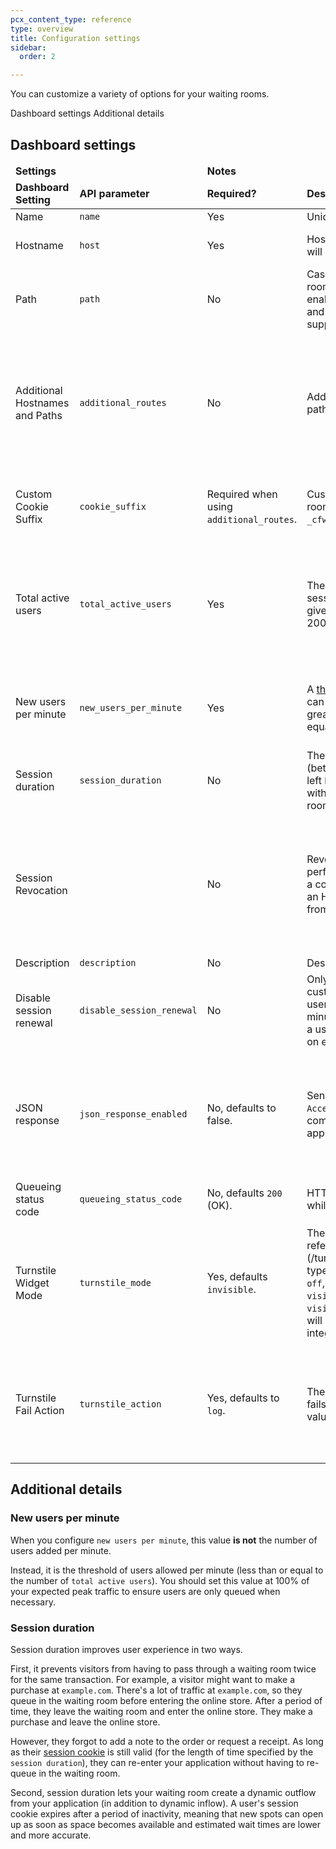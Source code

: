 ```yaml
---
pcx_content_type: reference
type: overview
title: Configuration settings
sidebar:
  order: 2

---
```



You can customize a variety of options for your waiting rooms.

 <LinkButton variant="primary" href="#dashboard-settings">Dashboard settings</LinkButton> <LinkButton variant="secondary" href="#additional-details">Additional details</LinkButton>


## Dashboard settings

<table style="width:100%">
  <thead>
    <tr>
      <td colspan="2" style="width:30%">
        <strong>Settings</strong>
      </td>
      <td colspan="2" style="width:70%">
        <strong>Notes</strong>
      </td>
    </tr>
    <tr>
      <td style="width:15%">
        <strong>Dashboard Setting</strong>
      </td>
      <td style="width:15%">
        <strong>API parameter</strong>
      </td>
      <td style="width:15%">
        <strong>Required?</strong>
      </td>
      <td style="width:30%">
        <strong>Description</strong>
      </td>
      <td style="width:25%">
        <strong>Best practices</strong>
      </td>
    </tr>
  </thead>
  <tbody>
    <tr>
      <td>Name</td>
      <td>
        <code>name</code>
      </td>
      <td>Yes</td>
      <td>Unique waiting room name.</td>
      <td></td>
    </tr>
    <tr>
      <td>Hostname</td>
      <td>
        <code>host</code>
      </td>
      <td>Yes</td>
      <td>Hostname for which the waiting room will be applied (no wildcards).</td>
      <td>
        Do not include <code>http://</code> or <code>https://</code>.
      </td>
    </tr>
    <tr>
      <td>Path</td>
      <td>
        <code>path</code>
      </td>
      <td>No</td>
      <td>
        Case-sensitive path of the waiting room. The waiting room will be enabled for all subpaths.
        Wildcards and query parameters are not supported.
      </td>
      <td>
        If your server does not allow letter casing, use numbers in your <code>path</code>.
      </td>
    </tr>
    <tr>
      <td>Additional Hostnames and Paths</td>
      <td>
        <code>additional_routes</code>
      </td>
      <td>No</td>
      <td>
        Add additional hostnames and/or paths to your waiting room coverage.
      </td>
      <td>
        Additional hostnames must be within the same zone. Hostname and path combinations must be unique per waiting room.
      </td>
      <td></td>
    </tr>
        <tr>
      <td>Custom Cookie Suffix</td>
      <td>
        <code>cookie_suffix</code>
      </td>
      <td>Required when using <code>additional_routes</code>.</td>
      <td>
        Customize the suffix of your waiting room cookie. Suffix will be added to <code>_cfwaitingroom</code>.
      </td>
      <td>
       Ensure your cookie name is compliant. Do not change this often.
      </td>
      <td></td>
    </tr>
    <tr>
      <td>Total active users</td>
      <td>
        <code>total_active_users</code>
      </td>
      <td>Yes</td>
      <td>
        The maximum number of active sessions allowed in <code>host/path</code> at a given time
        (must be greater than 200).
      </td>
      <td>
        Set to 75% of origin traffic capacity and adjust as needed. Adjustments may affect estimated
        wait time shown to end users.
      </td>
    </tr>
    <tr>
      <td>New users per minute</td>
      <td>
        <code>new_users_per_minute</code>
      </td>
      <td>Yes</td>
      <td>
        A <a href="#new-users-per-minute">threshold</a> of users per minute that can be allowed into <code>host/path</code>, greater than 200 and less than or equal to <strong>total active users</strong>.
      </td>
      <td>Set to 100% of peak traffic to ensure users are only queued when necessary</td>
    </tr>
    <tr>
      <td>Session duration</td>
      <td>
        <code>session_duration</code>
      </td>
      <td>No</td>
      <td>
        The amount of time in minutes (between 1 and 30) that a user who left <code>host/path</code> can come <a href="#session-duration">directly back</a> without having to go into the waiting room. Defaults to 5 minutes.
      </td>
      <td></td>
    </tr>
    <tr>
      <td>Session Revocation</td>
      <td>
        <code></code>
      </td>
      <td>No</td>
      <td>
        Revoke a user's session when they perform a specific action by sending a command to the waiting room using an HTTP header on the response from your origin. 
      </td>
      <td>Enable this setting in the dashboard and add the `Cf-Waiting-Room-Command: revoke` HTTP header to the response from your origin.</td>
    </tr>
    <tr>
      <td>Description</td>
      <td>
        <code>description</code>
      </td>
      <td>No</td>
      <td>Description of the waiting room.</td>
      <td></td>
    </tr>
    <tr>
      <td>Disable session renewal</td>
      <td>
        <code>disable_session_renewal</code>
      </td>
      <td>No</td>
      <td>
        Only available to Enterprise customers with purchase. If true, users only have <code>session duration</code> minutes to browse your site. If false, a user's session cookie is renewed on every request.
      </td>
      <td></td>
    </tr>
    <tr>
      <td>JSON response</td>
      <td>
        <code>json_response_enabled</code>
      </td>
      <td>No, defaults to false.</td>
      <td>
        Send JSON body when receiving an <code>Accept: application/json</code> header, commonly used with native mobile applications.
      </td>
      <td>
        Set to <code>true</code> when using a waiting room for non-browser traffic. Follow <a href="/waiting-room/how-to/json-response/">this documentation</a> for additional steps.
      </td>
      <td></td>
    </tr>
    <tr>
      <td>Queueing status code</td>
      <td>
        <code>queueing_status_code</code>
      </td>
      <td>No, defaults <code>200</code> (OK).</td>
      <td>
        HTTP status code to be returned while a user is queuing.
      </td>
      <td>
      </td>
      <td></td>
    </tr>
    <tr>
      <td>Turnstile Widget Mode</td>
      <td>
        <code>turnstile_mode</code>
      </td>
      <td>Yes, defaults <code>invisible</code>.</td>
      <td>
        The type of Turnstile widget to use - refer to the [Turnstile documentation](/turnstile/concepts/widget/#widget-types) for details. Valid values are <code>off</code>, <code>invisible</code>, <code>visible_non_interactive</code>, and <code>visible_managed</code>. Setting this to <code>off</code> will completely disable the Turnstile integration.
      </td>
      <td>
        Setting this to <code>invisible</code> makes sense for most rooms, unless you would like end users to be aware the challenge is running.
      </td>
      <td></td>
    </tr>
    <tr>
      <td>Turnstile Fail Action</td>
      <td>
        <code>turnstile_action</code>
      </td>
      <td>Yes, defaults to <code>log</code>.</td>
      <td>
        The action to take when an end user fails a Turnstile challenge. Valid values are <code>log</code> and <code>infinite_queue</code>.
      </td>
      <td>
        Setting this to <code>log</code> makes sense for most rooms, unless you wish to aggressively block bots using an infinite queue.
      </td>
      <td></td>
    </tr>
  </tbody>
</table>

## Additional details

### New users per minute

When you configure `new users per minute`, this value **is not** the number of users added per minute.

Instead, it is the threshold of users allowed per minute (less than or equal to the number of `total active users`). You should set this value at 100% of your expected peak traffic to ensure users are only queued when necessary.

### Session duration

Session duration improves user experience in two ways.

First, it prevents visitors from having to pass through a waiting room twice for the same transaction. For example, a visitor might want to make a purchase at `example.com`. There's a lot of traffic at `example.com`, so they queue in the waiting room before entering the online store. After a period of time, they leave the waiting room and enter the online store. They make a purchase and leave the online store.

However, they forgot to add a note to the order or request a receipt. As long as their [session cookie](/waiting-room/reference/waiting-room-cookie/) is still valid (for the length of time specified by the `session duration`), they can re-enter your application without having to re-queue in the waiting room.

Second, session duration lets your waiting room create a dynamic outflow from your application (in addition to dynamic inflow). A user's session cookie expires after a period of inactivity, meaning that new spots can open up as soon as space becomes available and estimated wait times are lower and more accurate.
